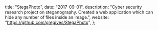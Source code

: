   title: "StegaPhoto",
  date: "2017-09-01",
  description:
    "Cyber security research project on steganography. Created a web application which can hide any number of files inside an image.",
  website: "https://github.com/gregives/StegaPhoto",
};
